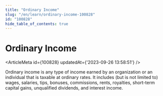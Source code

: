 ```yaml
---
title: "Ordinary Income"
slug: "/en/learn/ordinary-income-100828"
id: "100828"
hide_table_of_contents: true
---
```



# Ordinary Income

<ArticleMeta id={100828} updatedAt={'2023-09-26 13:58:51'} />
<div className='border-solid border-b border-t-0 my-4 border-[var(--ifm-color-gray-300)]' />

Ordinary income is any type of income earned by an organization or an individual that is taxable at ordinary rates. It includes (but is not limited to) wages, salaries, tips, bonuses, commissions, rents, royalties, short-term capital gains, unqualified dividends, and interest income.
